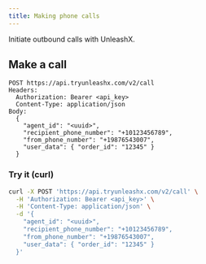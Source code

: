 ```yaml
---
title: Making phone calls
---
```


Initiate outbound calls with UnleashX.

## Make a call

```
POST https://api.tryunleashx.com/v2/call
Headers:
  Authorization: Bearer <api_key>
  Content-Type: application/json
Body:
  {
    "agent_id": "<uuid>",
    "recipient_phone_number": "+10123456789",
    "from_phone_number": "+19876543007",
    "user_data": { "order_id": "12345" }
  }
```

### Try it (curl)

```bash
curl -X POST 'https://api.tryunleashx.com/v2/call' \
  -H 'Authorization: Bearer <api_key>' \
  -H 'Content-Type: application/json' \
  -d '{
    "agent_id": "<uuid>",
    "recipient_phone_number": "+10123456789",
    "from_phone_number": "+19876543007",
    "user_data": { "order_id": "12345" }
  }'
``` 